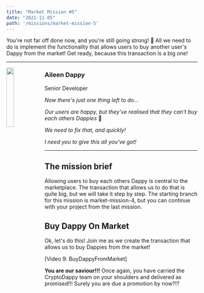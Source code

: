 ```yaml
---
title: "Market Mission #5"
date: "2021-11-05"
path: '/missions/market-mission-5'
---
```



You're not far off done now, and you're still going strong! 🦍 All we need to do is implement the functionality that allows users to buy another user's Dappy from the market! Get ready, because this transaction is a big one!

---

<img src="DappyImage" width="20%" style="float: left;" />


### Aileen Dappy

Senior Developer

*Now there's just one thing left to do...* 

*Our users are happy, but they've realised that they can't buy each others Dappies* 👀

*We need to fix that, and quickly!* 

*I need you to give this all you've got!*

---

## The mission brief

Allowing users to buy each others Dappy is central to the marketplace. The transaction that allows us to do that is quite big, but we will take it step by step. The starting branch for this mission is market-mission-4, but you can continue with your project from the last mission.

## Buy Dappy On Market

Ok, let's do this! Join me as we create the transaction that allows us to buy Dappies from the market!

[Video 9: BuyDappyFromMarket]

**You are our saviour!!!** Once again, you have carried the CryptoDappy team on your shoulders and delivered as promised!!! Surely you are due a promotion by now?!?

